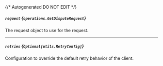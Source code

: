 {/* Autogenerated DO NOT EDIT  */}

##### `request` *{`operations.GetDisputeRequest`}*
The request object to use for the request.
<Collapsible openLabel={Labels.showProperties} closeLabel={Labels.hideProperties}>
    <GetDisputeRequest/>
</Collapsible>

---
##### `retries` *{`Optional[utils.RetryConfig]`}*
Configuration to override the default retry behavior of the client.
<Collapsible openLabel={Labels.showProperties} closeLabel={Labels.hideProperties}>
    <Retryconfig/>
</Collapsible>


